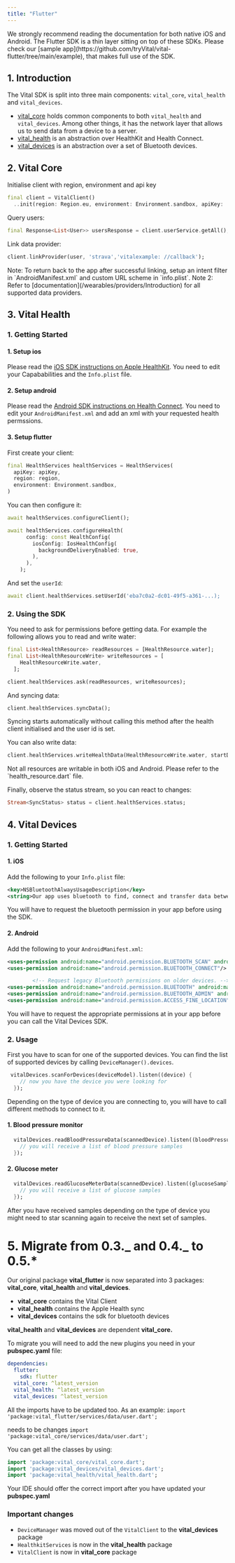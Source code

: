 ```yaml
---
title: "Flutter"
---
```


<Note>
  We strongly recommend reading the documentation for both native iOS and
  Android. The Flutter SDK is a thin layer sitting on top of these SDKs.
</Note>

<Tip>
  Please check our [sample
  app](https://github.com/tryVital/vital-flutter/tree/main/example), that makes
  full use of the SDK.
</Tip>

## 1. Introduction

The Vital SDK is split into three main components: `vital_core`, `vital_health` and `vital_devices`.

- [vital_core](https://pub.dev/packages/vital_core) holds common
  components to both `vital_health` and `vital_devices`. Among other things, it has the network layer that allows us to
  send data from a device to a server.
- [vital_health](https://pub.dev/packages/vital_health) is an abstraction over HealthKit and Health Connect.
- [vital_devices](https://pub.dev/packages/vital_devices) is an abstraction over a set of Bluetooth devices.

## 2. Vital Core

Initialise client with region, environment and api key

```dart
final client = VitalClient()
  ..init(region: Region.eu, environment: Environment.sandbox, apiKey: 'sk_eu_...');
```

Query users:

```dart
final Response<List<User>> usersResponse = client.userService.getAll();
```

Link data provider:

```dart
client.linkProvider(user, 'strava','vitalexample: //callback');
```

<Tip>
  Note: To return back to the app after successful linking, setup an intent
  filter in `AndroidManifest.xml` and custom URL scheme in `info.plist`. Note 2:
  Refer to [documentation](/wearables/providers/Introduction) for all supported
  data providers.
</Tip>

## 3. Vital Health

### 1. Getting Started

#### 1. Setup ios

Please read the [iOS SDK instructions on Apple HealthKit](wearables/sdks/ios#6-vitalhealthkit). You need to edit your Capababilities and the `Info.plist` file.

#### 2. Setup android

Please read the [Android SDK instructions on Health Connect](/wearables/sdks/android#vitalhealthconnect-installation). You need to edit your `AndroidManifest.xml` and add an xml with your requested health permssions.

#### 3. Setup flutter

First create your client:

```dart
final HealthServices healthServices = HealthServices(
  apiKey: apiKey,
  region: region,
  environment: Environment.sandbox,
)
```

You can then configure it:

```dart
await healthServices.configureClient();

await healthServices.configureHealth(
      config: const HealthConfig(
        iosConfig: IosHealthConfig(
          backgroundDeliveryEnabled: true,
        ),
      ),
    );
```

And set the `userId`:

```dart
await client.healthServices.setUserId('eba7c0a2-dc01-49f5-a361-...);
```

### 2. Using the SDK

You need to ask for permissions before getting data. For example the following allows you to read and write water:

```dart
final List<HealthResource> readResources = [HealthResource.water];
final List<HealthResourceWrite> writeResources = [
    HealthResourceWrite.water,
  ];

client.healthServices.ask(readResources, writeResources);
```

And syncing data:

```dart
client.healthServices.syncData();
```

<Tip>
  Syncing starts automatically without calling this method after the health
  client initialised and the user id is set.
</Tip>

You can also write data:

```dart
client.healthServices.writeHealthData(HealthResourceWrite.water, startDate, endDate, 1000);
```

<Tip>
  Not all resources are writable in both iOS and Android. Please refer to the
  `health_resource.dart` file.
</Tip>

Finally, observe the status stream, so you can react to changes:

```dart
Stream<SyncStatus> status = client.healthServices.status;
```

## 4. Vital Devices

### 1. Getting Started

#### 1. iOS

Add the following to your `Info.plist` file:

```xml
<key>NSBluetoothAlwaysUsageDescription</key>
<string>Our app uses bluetooth to find, connect and transfer data between different devices</string>
```

You will have to request the bluetooth permission in your app before using the SDK.

#### 2. Android

Add the following to your `AndroidManifest.xml`:

```xml
<uses-permission android:name="android.permission.BLUETOOTH_SCAN" android:usesPermissionFlags="neverForLocation"/>
<uses-permission android:name="android.permission.BLUETOOTH_CONNECT"/>

        <!-- Request legacy Bluetooth permissions on older devices. -->
<uses-permission android:name="android.permission.BLUETOOTH" android:maxSdkVersion="30"/>
<uses-permission android:name="android.permission.BLUETOOTH_ADMIN" android:maxSdkVersion="30"/>
<uses-permission android:name="android.permission.ACCESS_FINE_LOCATION" android:maxSdkVersion="30"/>
```

You will have to request the appropriate permissions at in your app before you can call the Vital Devices SDK.

### 2. Usage

First you have to scan for one of the supported devices. You can find the list of supported devices by
calling `DeviceManager().devices`.

```dart
 vitalDevices.scanForDevices(deviceModel).listen((device) {
    // now you have the device you were looking for
  });
```

Depending on the type of device you are connecting to, you will have to call different methods to connect to it.

#### 1. Blood pressure monitor

```dart
  vitalDevices.readBloodPressureData(scannedDevice).listen((bloodPressureSamples) {
    // you will receive a list of blood pressure samples
  });
```

#### 2. Glucose meter

```dart
  vitalDevices.readGlucoseMeterData(scannedDevice).listen((glucoseSamples) {
    // you will receive a list of glucose samples
  });
```

After you have received samples depending on the type of device you might need to star scanning again to receive the
next set of samples.

# 5. Migrate from 0.3._ and 0.4._ to 0.5.\*

Our original package **vital_flutter** is now separated into 3 packages: **vital_core**, **vital_health** and **vital_devices**.

- **vital_core** contains the Vital Client
- **vital_health** contains the Apple Health sync
- **vital_devices** contains the sdk for bluetooth devices

**vital_health** and **vital_devices** are dependent **vital_core.**

To migrate you will need to add the new plugins you need in your **pubspec.yaml** file:

```yaml
dependencies:
  flutter:
    sdk: flutter
  vital_core: ^latest_version
  vital_health: ^latest_version
  vital_devices: ^latest_version
```

All the imports have to be updated too. As an example:
`import 'package:vital_flutter/services/data/user.dart';`

needs to be changes
`import 'package:vital_core/services/data/user.dart';`

You can get all the classes by using:

```dart
import 'package:vital_core/vital_core.dart';
import 'package:vital_devices/vital_devices.dart';
import 'package:vital_health/vital_health.dart';
```

Your IDE should offer the correct import after you have updated your **pubspec.yaml**

### Important changes

- `DeviceManager` was moved out of the `VitalClient` to the **vital_devices** package
- `HealthkitServices` is now in the **vital_health** package
- `VitalClient` is now in **vital_core** package
